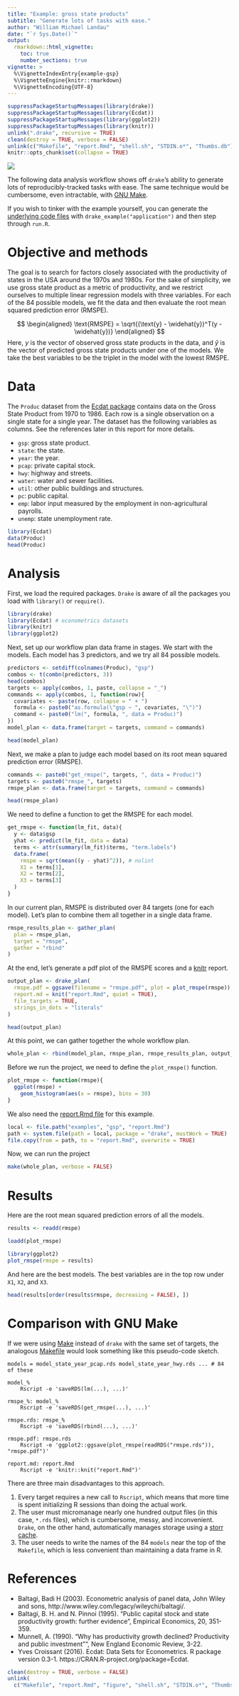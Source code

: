 ```yaml
---
title: "Example: gross state products"
subtitle: "Generate lots of tasks with ease."
author: "William Michael Landau"
date: "`r Sys.Date()`"
output:
  rmarkdown::html_vignette:
    toc: true
    number_sections: true
vignette: >
  %\VignetteIndexEntry{example-gsp}
  %\VignetteEngine{knitr::rmarkdown}
  %\VignetteEncoding{UTF-8}
---
```


```r
suppressPackageStartupMessages(library(drake))
suppressPackageStartupMessages(library(Ecdat))
suppressPackageStartupMessages(library(ggplot2))
suppressPackageStartupMessages(library(knitr))
unlink(".drake", recursive = TRUE)
clean(destroy = TRUE, verbose = FALSE)
unlink(c("Makefile", "report.Rmd", "shell.sh", "STDIN.o*", "Thumbs.db"))
knitr::opts_chunk$set(collapse = TRUE)
```

![](logo-vignettes.png)

The following data analysis workflow shows off `drake`'s ability to generate lots of reproducibly-tracked tasks with ease. The same technique would be cumbersome, even intractable, with [GNU Make](https://www.gnu.org/software/make/).

If you wish to tinker with the example yourself, you can generate the [underlying code files](https://github.com/wlandau-lilly/drake/tree/master/inst/examples/application) with `drake_example("application")` and then step through `run.R`.

# Objective and methods

The goal is to search for factors closely associated with the productivity of states in the USA around the 1970s and 1980s. For the sake of simplicity, we use gross state product as a metric of productivity, and we restrict ourselves to multiple linear regression models with three variables. For each of the 84 possible models, we fit the data and then evaluate the root mean squared prediction error (RMSPE).

$$
\begin{aligned}
\text{RMSPE} = \sqrt{(\text{y} - \widehat{y})^T(y - \widehat{y})}
\end{aligned}
$$
Here, $y$ is the vector of observed gross state products in the data, and $\widehat{y}$ is the vector of predicted gross state products under one of the models. We take the best variables to be the triplet in the model with the lowest RMSPE.

# Data

The `Produc` dataset from the [Ecdat package](https://cran.r-project.org/package=Ecdat) contains data on the Gross State Product from 1970 to 1986. Each row is a single observation on a single state for a single year. The dataset has the following variables as columns. See the references later in this report for more details.

- `gsp`: gross state product.
- `state`: the state.
- `year`: the year.
- `pcap`: private capital stock.
- `hwy`: highway and streets.
- `water`: water and sewer facilities.
- `util`: other public buildings and structures.
- `pc`: public capital.
- `emp`: labor input measured by the employment in non-agricultural payrolls.
- `unemp`: state unemployment rate.

```r
library(Ecdat)
data(Produc)
head(Produc)
```

# Analysis

First, we load the required packages. `Drake` is aware of all the packages you load with `library()` or `require()`.

```r
library(drake)
library(Ecdat) # econometrics datasets
library(knitr)
library(ggplot2)
```

Next, set up our workflow plan data frame in stages. We start with the models. Each model has 3 predictors, and we try all 84 possible models.

```r
predictors <- setdiff(colnames(Produc), "gsp")
combos <- t(combn(predictors, 3))
head(combos)
targets <- apply(combos, 1, paste, collapse = "_")
commands <- apply(combos, 1, function(row){
  covariates <- paste(row, collapse = " + ")
  formula <- paste0("as.formula(\"gsp ~ ", covariates, "\")")
  command <- paste0("lm(", formula, ", data = Produc)")
})
model_plan <- data.frame(target = targets, command = commands)

head(model_plan)
```

Next, we make a plan to judge each model based on its root mean squared prediction error (RMSPE).

```r
commands <- paste0("get_rmspe(", targets, ", data = Produc)")
targets <- paste0("rmspe_", targets)
rmspe_plan <- data.frame(target = targets, command = commands)

head(rmspe_plan)
```

We need to define a function to get the RMSPE for each model.

```r
get_rmspe <- function(lm_fit, data){
  y <- data$gsp
  yhat <- predict(lm_fit, data = data)
  terms <- attr(summary(lm_fit)$terms, "term.labels")
  data.frame(
    rmspe = sqrt(mean((y - yhat)^2)), # nolint
    X1 = terms[1],
    X2 = terms[2],
    X3 = terms[3]
  )
}
```

In our current plan, RMSPE is distributed over 84 targets (one for each model). Let's plan to combine them all together in a single data frame.

```r
rmspe_results_plan <- gather_plan(
  plan = rmspe_plan,
  target = "rmspe",
  gather = "rbind"
)
```

At the end, let's generate a pdf plot of the RMSPE scores and a [knitr](https://yihui.name/knitr/) report.

```r
output_plan <- drake_plan(
  rmspe.pdf = ggsave(filename = "rmspe.pdf", plot = plot_rmspe(rmspe)),
  report.md = knit("report.Rmd", quiet = TRUE),
  file_targets = TRUE,
  strings_in_dots = "literals"
)

head(output_plan)
```

At this point, we can gather together the whole workflow plan.

```r
whole_plan <- rbind(model_plan, rmspe_plan, rmspe_results_plan, output_plan)
```

Before we run the project, we need to define the `plot_rmspe()` function.

```r
plot_rmspe <- function(rmspe){
  ggplot(rmspe) +
    geom_histogram(aes(x = rmspe), bins = 30)
}
```

We also need the [report.Rmd file](https://github.com/wlandau-lilly/drake/blob/master/inst/examples/application/report.Rmd) for this example.

```r
local <- file.path("examples", "gsp", "report.Rmd")
path <- system.file(path = local, package = "drake", mustWork = TRUE)
file.copy(from = path, to = "report.Rmd", overwrite = TRUE)
```

Now, we can run the project

```r
make(whole_plan, verbose = FALSE)
```

# Results

Here are the root mean squared prediction errors of all the models.

```r
results <- readd(rmspe)

loadd(plot_rmspe)

library(ggplot2)
plot_rmspe(rmspe = results)
```

And here are the best models. The best variables are in the top row under `X1`, `X2`, and `X3`.

```r
head(results[order(results$rmspe, decreasing = FALSE), ])
```

# Comparison with GNU Make

If we were using [Make](https://www.gnu.org/software/make/) instead of `drake` with the same set of targets, the analogous [Makefile](https://www.gnu.org/software/make/) would look something like this pseudo-code sketch.

<pre><code>models = model_state_year_pcap.rds model_state_year_hwy.rds ... # 84 of these

model_%
    Rscript -e 'saveRDS(lm(...), ...)'

rmspe_%: model_%
    Rscript -e 'saveRDS(get_rmspe(...), ...)'

rmspe.rds: rmspe_%
    Rscript -e 'saveRDS(rbind(...), ...)'

rmspe.pdf: rmspe.rds
    Rscript -e 'ggplot2::ggsave(plot_rmspe(readRDS("rmspe.rds")), "rmspe.pdf")'

report.md: report.Rmd
    Rscript -e 'knitr::knit("report.Rmd")'
</code></pre>

There are three main disadvantages to this approach.

1. Every target requires a new call to `Rscript`, which means that more time is spent initializing R sessions than doing the actual work.
2. The user must micromanage nearly one hundred output files (in this case, `*.rds` files), which is cumbersome, messy, and inconvenient. `Drake`, on the other hand, automatically manages storage using a [storr cache](https://github.com/richfitz/storr).
3. The user needs to write the names of the 84 `models` near the top of the `Makefile`, which is less convenient than maintaining a data frame in R.

# References 

- Baltagi, Badi H (2003). Econometric analysis of panel data, John Wiley and sons, http://www.wiley.com/legacy/wileychi/baltagi/.
- Baltagi, B. H. and N. Pinnoi (1995). "Public capital stock and state productivity growth: further evidence", Empirical Economics, 20, 351-359.
- Munnell, A. (1990). "Why has productivity growth declined? Productivity and public investment"", New England Economic Review, 3-22.
- Yves Croissant (2016). Ecdat: Data Sets for Econometrics. R package version 0.3-1. https://CRAN.R-project.org/package=Ecdat.

```r
clean(destroy = TRUE, verbose = FALSE)
unlink(
  c("Makefile", "report.Rmd", "figure", "shell.sh", "STDIN.o*", "Thumbs.db"))
```
